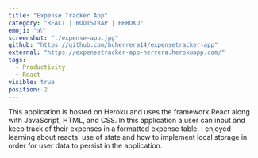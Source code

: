 ```yaml
---
title: "Expense Tracker App"
category: "REACT | BOOTSTRAP | HEROKU"
emoji: "💰"
screenshot: "./expense-app.jpg"
github: "https://github.com/bcherrera14/expensetracker-app"
external: "https://expensetracker-app-herrera.herokuapp.com/"
tags:
  - Productivity
  - React
visible: true
position: 2
---
```


This application is hosted on Heroku and uses the framework React along with JavaScript, HTML, and CSS. In this application a user can input and keep track of their expenses in a formatted expense table. I enjoyed learning about reacts' use of state and how to implement local storage in order for user data to persist in the application.
